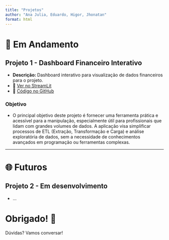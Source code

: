 ```yaml
---
title: "Projetos"
author: "Ana Julia, Eduardo, Higor, Jhonatan"
format: html
---
```


# 📌 Em Andamento  

## Projeto 1 - Dashboard Financeiro Interativo
- **Descrição:** Dashboard interativo para visualização de dados financeiros para o projeto.
- 📎 [Ver no StreamLit](https://bigdataproj.streamlit.app/)
- 📎 [Código no GitHub](https://github.com/ProjectFinance-web/project-web/tree/main/projects/Dashboard)

### Objetivo

- O principal objetivo deste projeto é fornecer uma ferramenta prática e acessível para a manipulação, especialmente útil para profissionais que lidam com grandes volumes de dados. A aplicação visa simplificar processos de ETL (Extração, Transformação e Carga) e análise exploratória de dados, sem a necessidade de conhecimentos avançados em programação ou ferramentas complexas. 

---

# 🌐 Futuros

## Projeto 2 - Em desenvolvimento
- ...

# Obrigado! 🎉 

Dúvidas? Vamos conversar!  